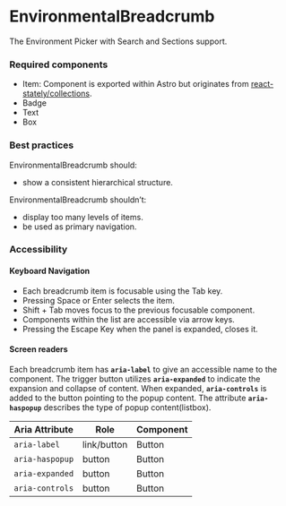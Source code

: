 <Meta title="Components/EnvironmentalBreadcrumb/EnvironmentalBreadcrumb" />

# EnvironmentalBreadcrumb

The Environment Picker with Search and Sections support.

### Required components

- Item: Component is exported within Astro but originates from [react-stately/collections](https://react-spectrum.adobe.com/react-stately/collections.html).
- Badge
- Text
- Box

### Best practices

EnvironmentalBreadcrumb should:
- show a consistent hierarchical structure.

EnvironmentalBreadcrumb shouldn’t:
- display too many levels of items.
- be used as primary navigation.

### Accessibility

#### Keyboard Navigation

- Each breadcrumb item is focusable using the Tab key.
- Pressing Space or Enter selects the item.
- Shift + Tab moves focus to the previous focusable component.
- Components within the list are accessible via arrow keys.
- Pressing the Escape Key when the panel is expanded, closes it.

#### Screen readers
Each breadcrumb item has **`aria-label`** to give an accessible name to the component. 
The trigger button utilizes **`aria-expanded`** to indicate the expansion and collapse of content.
When expanded, **`aria-controls`** is added to the button pointing to the popup content. 
The attribute **`aria-haspopup`** describes the type of popup content(listbox).

| Aria Attribute | Role | Component |
| ---- | ---- | ----------- |
| `aria-label` | link/button | Button |
| `aria-haspopup` | button | Button |
| `aria-expanded` | button | Button |
| `aria-controls` | button | Button |
